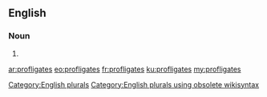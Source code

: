 ==English==

===Noun===
{{head|en}}

# {{plural of|profligate}}

[[Category:English plurals]][[Category:English plurals using obsolete wikisyntax]]

[[ar:profligates]]
[[eo:profligates]]
[[fr:profligates]]
[[ku:profligates]]
[[my:profligates]]